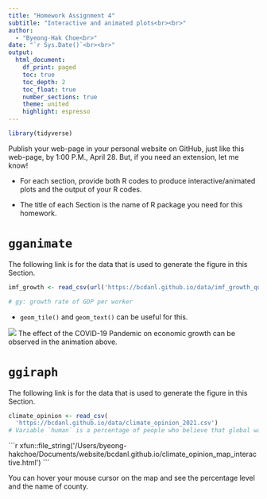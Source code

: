 ```yaml
---
title: "Homework Assignment 4"
subtitle: "Interactive and animated plots<br><br>" 
author: 
  - "Byeong-Hak Choe<br>"
date: "`r Sys.Date()`<br><br>"
output: 
  html_document:
    df_print: paged
    toc: true
    toc_depth: 2
    toc_float: true
    number_sections: true
    theme: united
    highlight: espresso
---
```

```r
library(tidyverse)
```


Publish your web-page in your personal website on GitHub, just like this web-page, by 1:00 P.M., April 28. But, if you need an extension, let me know!

- For each section, provide both R codes to produce interactive/animated plots and the output of your R codes.

- The title of each Section is the name of R package you need for this homework.

# `gganimate`

The following link is for the data that is used to generate the figure in this Section.
```r
imf_growth <- read_csv(url('https://bcdanl.github.io/data/imf_growth_quarterly.csv'))

# gy: growth rate of GDP per worker 
```

  - `geom_tile()` and `geom_text()` can be useful for this.

![](/Users/byeong-hakchoe/Documents/website/bcdanl.github.io/lec_figs/gganim_imf_gdp_growth.gif)
The effect of the COVID-19 Pandemic on economic growth can be observed in the animation above. 


# `ggiraph`
The following link is for the data that is used to generate the figure in this Section.

```r
climate_opinion <- read_csv(
  'https://bcdanl.github.io/data/climate_opinion_2021.csv')
# Variable `human` is a percentage of people who believe that global warming is mostly caused by human activity.
```


````{=html}
```r
xfun::file_string('/Users/byeong-hakchoe/Documents/website/bcdanl.github.io/climate_opinion_map_interactive.html')
```
````

You can hover your mouse cursor on the map and see the percentage level and the name of county.

